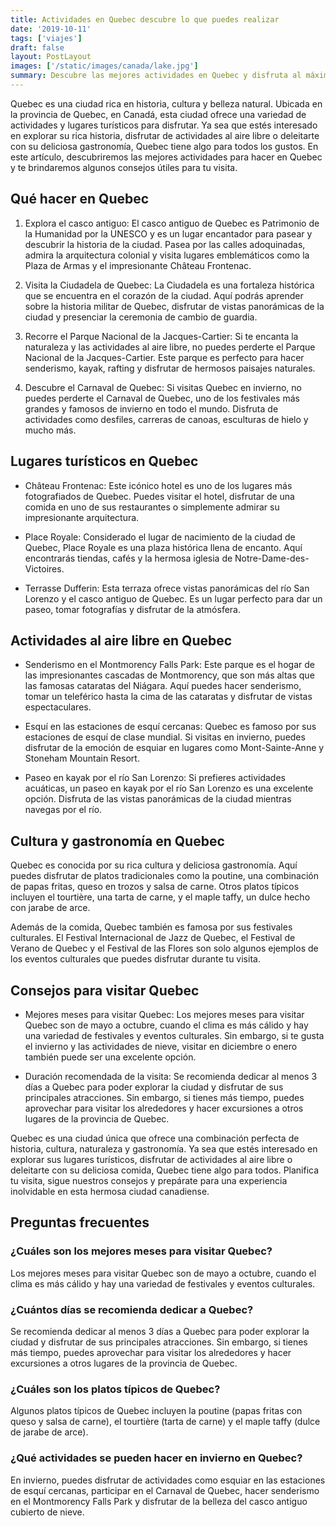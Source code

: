 ```yaml
---
title: Actividades en Quebec descubre lo que puedes realizar
date: '2019-10-11'
tags: ['viajes']
draft: false
layout: PostLayout
images: ['/static/images/canada/lake.jpg']
summary: Descubre las mejores actividades en Quebec y disfruta al máximo de esta encantadora ciudad. Encuentra aquí todas las opciones que debes conocer.
---
```


Quebec es una ciudad rica en historia, cultura y belleza natural. Ubicada en la provincia de Quebec, en Canadá, esta ciudad ofrece una variedad de actividades y lugares turísticos para disfrutar. Ya sea que estés interesado en explorar su rica historia, disfrutar de actividades al aire libre o deleitarte con su deliciosa gastronomía, Quebec tiene algo para todos los gustos. En este artículo, descubriremos las mejores actividades para hacer en Quebec y te brindaremos algunos consejos útiles para tu visita.

## Qué hacer en Quebec

1. Explora el casco antiguo: El casco antiguo de Quebec es Patrimonio de la Humanidad por la UNESCO y es un lugar encantador para pasear y descubrir la historia de la ciudad. Pasea por las calles adoquinadas, admira la arquitectura colonial y visita lugares emblemáticos como la Plaza de Armas y el impresionante Château Frontenac.

2. Visita la Ciudadela de Quebec: La Ciudadela es una fortaleza histórica que se encuentra en el corazón de la ciudad. Aquí podrás aprender sobre la historia militar de Quebec, disfrutar de vistas panorámicas de la ciudad y presenciar la ceremonia de cambio de guardia.

3. Recorre el Parque Nacional de la Jacques-Cartier: Si te encanta la naturaleza y las actividades al aire libre, no puedes perderte el Parque Nacional de la Jacques-Cartier. Este parque es perfecto para hacer senderismo, kayak, rafting y disfrutar de hermosos paisajes naturales.

4. Descubre el Carnaval de Quebec: Si visitas Quebec en invierno, no puedes perderte el Carnaval de Quebec, uno de los festivales más grandes y famosos de invierno en todo el mundo. Disfruta de actividades como desfiles, carreras de canoas, esculturas de hielo y mucho más.

## Lugares turísticos en Quebec

- Château Frontenac: Este icónico hotel es uno de los lugares más fotografiados de Quebec. Puedes visitar el hotel, disfrutar de una comida en uno de sus restaurantes o simplemente admirar su impresionante arquitectura.

- Place Royale: Considerado el lugar de nacimiento de la ciudad de Quebec, Place Royale es una plaza histórica llena de encanto. Aquí encontrarás tiendas, cafés y la hermosa iglesia de Notre-Dame-des-Victoires.

- Terrasse Dufferin: Esta terraza ofrece vistas panorámicas del río San Lorenzo y el casco antiguo de Quebec. Es un lugar perfecto para dar un paseo, tomar fotografías y disfrutar de la atmósfera.

## Actividades al aire libre en Quebec

- Senderismo en el Montmorency Falls Park: Este parque es el hogar de las impresionantes cascadas de Montmorency, que son más altas que las famosas cataratas del Niágara. Aquí puedes hacer senderismo, tomar un teleférico hasta la cima de las cataratas y disfrutar de vistas espectaculares.

- Esquí en las estaciones de esquí cercanas: Quebec es famoso por sus estaciones de esquí de clase mundial. Si visitas en invierno, puedes disfrutar de la emoción de esquiar en lugares como Mont-Sainte-Anne y Stoneham Mountain Resort.

- Paseo en kayak por el río San Lorenzo: Si prefieres actividades acuáticas, un paseo en kayak por el río San Lorenzo es una excelente opción. Disfruta de las vistas panorámicas de la ciudad mientras navegas por el río.

## Cultura y gastronomía en Quebec

Quebec es conocida por su rica cultura y deliciosa gastronomía. Aquí puedes disfrutar de platos tradicionales como la poutine, una combinación de papas fritas, queso en trozos y salsa de carne. Otros platos típicos incluyen el tourtière, una tarta de carne, y el maple taffy, un dulce hecho con jarabe de arce.

Además de la comida, Quebec también es famosa por sus festivales culturales. El Festival Internacional de Jazz de Quebec, el Festival de Verano de Quebec y el Festival de las Flores son solo algunos ejemplos de los eventos culturales que puedes disfrutar durante tu visita.

## Consejos para visitar Quebec

- Mejores meses para visitar Quebec: Los mejores meses para visitar Quebec son de mayo a octubre, cuando el clima es más cálido y hay una variedad de festivales y eventos culturales. Sin embargo, si te gusta el invierno y las actividades de nieve, visitar en diciembre o enero también puede ser una excelente opción.

- Duración recomendada de la visita: Se recomienda dedicar al menos 3 días a Quebec para poder explorar la ciudad y disfrutar de sus principales atracciones. Sin embargo, si tienes más tiempo, puedes aprovechar para visitar los alrededores y hacer excursiones a otros lugares de la provincia de Quebec.



Quebec es una ciudad única que ofrece una combinación perfecta de historia, cultura, naturaleza y gastronomía. Ya sea que estés interesado en explorar sus lugares turísticos, disfrutar de actividades al aire libre o deleitarte con su deliciosa comida, Quebec tiene algo para todos. Planifica tu visita, sigue nuestros consejos y prepárate para una experiencia inolvidable en esta hermosa ciudad canadiense.

## Preguntas frecuentes

### ¿Cuáles son los mejores meses para visitar Quebec?

Los mejores meses para visitar Quebec son de mayo a octubre, cuando el clima es más cálido y hay una variedad de festivales y eventos culturales.

### ¿Cuántos días se recomienda dedicar a Quebec?

Se recomienda dedicar al menos 3 días a Quebec para poder explorar la ciudad y disfrutar de sus principales atracciones. Sin embargo, si tienes más tiempo, puedes aprovechar para visitar los alrededores y hacer excursiones a otros lugares de la provincia de Quebec.

### ¿Cuáles son los platos típicos de Quebec?

Algunos platos típicos de Quebec incluyen la poutine (papas fritas con queso y salsa de carne), el tourtière (tarta de carne) y el maple taffy (dulce de jarabe de arce).

### ¿Qué actividades se pueden hacer en invierno en Quebec?

En invierno, puedes disfrutar de actividades como esquiar en las estaciones de esquí cercanas, participar en el Carnaval de Quebec, hacer senderismo en el Montmorency Falls Park y disfrutar de la belleza del casco antiguo cubierto de nieve.
